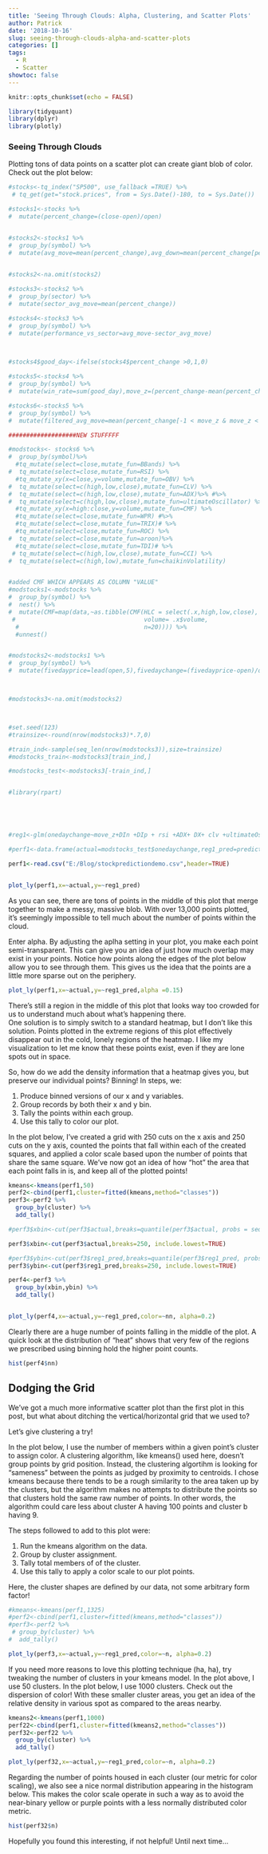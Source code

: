 ---
title: 'Seeing Through Clouds: Alpha, Clustering, and Scatter Plots'
author: Patrick
date: '2018-10-16'
slug: seeing-through-clouds-alpha-and-scatter-plots
categories: []
tags:
  - R
  - Scatter
showtoc: false 
---

```{r setup, include=FALSE}
knitr::opts_chunk$set(echo = FALSE)

library(tidyquant)
library(dplyr)
library(plotly)

```

### Seeing Through Clouds

Plotting tons of data points on a scatter plot can create giant blob of color.  Check out the plot below: 

```{r , echo=FALSE, collapse=TRUE, warning=FALSE, message=FALSE}
#stocks<-tq_index("SP500", use_fallback =TRUE) %>%
 # tq_get(get="stock.prices", from = Sys.Date()-180, to = Sys.Date())

#stocks1<-stocks %>%
#  mutate(percent_change=(close-open)/open)


#stocks2<-stocks1 %>%
#  group_by(symbol) %>%
#  mutate(avg_move=mean(percent_change),avg_down=mean(percent_change[percent_change <0]),avg_up=mean(percent_change[percent_change >0]))
         

#stocks2<-na.omit(stocks2)

#stocks3<-stocks2 %>%
#  group_by(sector) %>%
#  mutate(sector_avg_move=mean(percent_change))

#stocks4<-stocks3 %>%
#  group_by(symbol) %>%
#  mutate(performance_vs_sector=avg_move-sector_avg_move)
  


#stocks4$good_day<-ifelse(stocks4$percent_change >0,1,0)

#stocks5<-stocks4 %>%
#  group_by(symbol) %>%
#  mutate(win_rate=sum(good_day),move_z=(percent_change-mean(percent_change))/sd(percent_change))

#stocks6<-stocks5 %>%
#  group_by(symbol) %>%
#  mutate(filtered_avg_move=mean(percent_change[-1 < move_z & move_z < 1]))

###################NEW STUFFFFF

#modstocks<- stocks6 %>%
#  group_by(symbol)%>%
  #tq_mutate(select=close,mutate_fun=BBands) %>%
#  tq_mutate(select=close,mutate_fun=RSI) %>%
  #tq_mutate_xy(x=close,y=volume,mutate_fun=OBV) %>%
#  tq_mutate(select=c(high,low,close),mutate_fun=CLV) %>%
#  tq_mutate(select=c(high,low,close),mutate_fun=ADX)%>% #%>%
#  tq_mutate(select=c(high,low,close),mutate_fun=ultimateOscillator) %>%
  #tq_mutate_xy(x=high:close,y=volume,mutate_fun=CMF) %>%
  #tq_mutate(select=close,mutate_fun=WPR) #%>%
  #tq_mutate(select=close,mutate_fun=TRIX)# %>%
  #tq_mutate(select=close,mutate_fun=ROC) %>%
#  tq_mutate(select=close,mutate_fun=aroon)%>%
  #tq_mutate(select=close,mutate_fun=TDI)# %>%
 # tq_mutate(select=c(high,low,close),mutate_fun=CCI) %>%
#  tq_mutate(select=c(high,low),mutate_fun=chaikinVolatility)


#added CMF WHICH APPEARS AS COLUMN "VALUE"
#modstocks1<-modstocks %>%
#  group_by(symbol) %>%
#  nest() %>%
#  mutate(CMF=map(data,~as.tibble(CMF(HLC = select(.x,high,low,close),
 #                                    volume= .x$volume,
  #                                   n=20)))) %>%
  #unnest()


#modstocks2<-modstocks1 %>%
#  group_by(symbol) %>%
#  mutate(fivedayprice=lead(open,5),fivedaychange=(fivedayprice-open)/open,onedayclose=lead(close,1),onedaychange=(onedayclose-open)/open)



#modstocks3<-na.omit(modstocks2)



#set.seed(123)
#trainsize<-round(nrow(modstocks3)*.7,0)

#train_ind<-sample(seq_len(nrow(modstocks3)),size=trainsize)
#modstocks_train<-modstocks3[train_ind,]

#modstocks_test<-modstocks3[-train_ind,]


#library(rpart)





#reg1<-glm(onedaychange~move_z+DIn +DIp + rsi +ADX+ DX+ clv +ultimateOscillator+cci+aroonUp+aroonDn+oscillator+EMA+value,data=modstocks_train)

#perf1<-data.frame(actual=modstocks_test$onedaychange,reg1_pred=predict(reg1,modstocks_test))

perf1<-read.csv("E:/Blog/stockpredictiondemo.csv",header=TRUE)


plot_ly(perf1,x=~actual,y=~reg1_pred)
```

As you can see, there are tons of points in the middle of this plot that merge together to make a messy, massive blob.  With over 13,000 points plotted, it's seemingly impossible to tell much about the number of points within the cloud.

Enter alpha.  By adjusting the aplha setting in your plot, you make each point semi-transparent.  This can give you an idea of just how much overlap may exist in your points.  Notice how points along the edges of the plot below allow you to see through them.  This gives us the idea that the points are a little more sparse out on the periphery.

```{r , echo=FALSE, collapse=TRUE, warning=FALSE, message=FALSE}
plot_ly(perf1,x=~actual,y=~reg1_pred,alpha =0.15)
```


There's still a region in the middle of this plot that looks way too crowded for us to understand much about what's happening there.  
One solution is to simply switch to a standard heatmap, but I don't like this solution.  Points plotted in the extreme regions of this plot effectively disappear out in the cold, lonely regions of the heatmap.  I like my visualization to let me know that these points exist, even if they are lone spots out in space. 

So, how do we add the density information that a heatmap gives you, but preserve our individual points? Binning! In steps, we:

1. Produce binned versions of our x and y variables.
2. Group records by both their x and y bin.
3. Tally the points within each group.
4. Use this tally to color our plot.


In the plot below, I've created a grid with 250 cuts on the x axis and 250 cuts on the y axis, counted the points that fall within each of the created squares, and applied a color scale based upon the number of points that share the same square. We've now got an idea of how "hot" the area that each point falls in is, and keep all of the plotted points!





```{r,echo=FALSE, collapse=TRUE, warning=FALSE, message=FALSE}






kmeans<-kmeans(perf1,50)
perf2<-cbind(perf1,cluster=fitted(kmeans,method="classes"))
perf3<-perf2 %>%
  group_by(cluster) %>%
  add_tally()

#perf3$xbin<-cut(perf3$actual,breaks=quantile(perf3$actual, probs = seq(0, 1, 0.025)), include.lowest=TRUE)

perf3$xbin<-cut(perf3$actual,breaks=250, include.lowest=TRUE)

#perf3$ybin<-cut(perf3$reg1_pred,breaks=quantile(perf3$reg1_pred, probs = seq(0, 1, 0.025)), include.lowest=TRUE)
perf3$ybin<-cut(perf3$reg1_pred,breaks=250, include.lowest=TRUE)

perf4<-perf3 %>%
  group_by(xbin,ybin) %>%
  add_tally()


plot_ly(perf4,x=~actual,y=~reg1_pred,color=~nn, alpha=0.2)
```

Clearly there are a huge number of points falling in the middle of the plot.  A quick look at the distribution of "heat" shows that very few of the regions we prescribed using binning hold the higher point counts. 


```{r,echo=FALSE, collapse=TRUE, warning=FALSE, message=FALSE}
hist(perf4$nn)
```

## Dodging the Grid

We've got a much more informative scatter plot than the first plot in this post, but what about ditching the vertical/horizontal grid that we used to?

Let's give clustering a try!

In the plot below, I use the number of members within a given point's cluster to assign color. A clustering algorithm, like kmeans() used here, doesn't group points by grid position.  Instead, the clustering algortihm is looking for "sameness" between the points as judged by proximity to centroids.  I chose kmeans because there tends to be a rough similarity to the area taken up by the clusters, but the algorithm makes no attempts to distribute the points so that clusters hold the same raw number of points.  In other words, the algorithm could care less about cluster A having 100 points and cluster b having 9.

The steps followed to add to this plot were:

1. Run the kmeans algorithm on the data.
2. Group by cluster assignment.
3. Tally total members of of the cluster.
4. Use this tally to apply a color scale to our plot points.

Here, the cluster shapes are defined by our data, not some arbitrary form factor!

```{r,echo=FALSE, collapse=TRUE, warning=FALSE, message=FALSE}
#kmeans<-kmeans(perf1,1325)
#perf2<-cbind(perf1,cluster=fitted(kmeans,method="classes"))
#perf3<-perf2 %>%
 # group_by(cluster) %>%
#  add_tally()

plot_ly(perf3,x=~actual,y=~reg1_pred,color=~n, alpha=0.2)
```

If you need more reasons to love this plotting technique (ha, ha), try tweaking the number of clusters in your kmeans model.  In the plot above, I use 50 clusters.  In the plot below, I use 1000 clusters.  Check out the dispersion of color!  With these smaller cluster areas, you get an idea of the relative density in various spot as compared to the areas nearby.    

```{r,echo=FALSE, collapse=TRUE, warning=FALSE, message=FALSE}
kmeans2<-kmeans(perf1,1000)
perf22<-cbind(perf1,cluster=fitted(kmeans2,method="classes"))
perf32<-perf22 %>%
  group_by(cluster) %>%
  add_tally()

plot_ly(perf32,x=~actual,y=~reg1_pred,color=~n, alpha=0.2)
```


Regarding the number of points housed in each cluster (our metric for color scaling), we also see a nice normal distribution appearing in the histogram below.  This makes the color scale operate in such a way as to avoid the near-binary yellow or purple points with a less normally distributed color metric.
```{r,echo=FALSE, collapse=TRUE, warning=FALSE, message=FALSE}
hist(perf32$n)
```

Hopefully you found this interesting, if not helpful!  Until next time...
